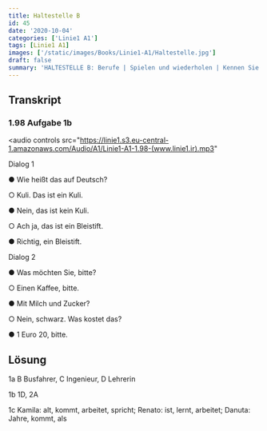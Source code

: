 ```yaml
---
title: Haltestelle B
id: 45
date: '2020-10-04'
categories: ['Linie1 A1']
tags: [Linie1 A1]
images: ['/static/images/Books/Linie1-A1/Haltestelle.jpg']
draft: false
summary: 'HALTESTELLE B: Berufe | Spielen und wiederholen | Kennen Sie D-A-CH?'
---
```


## Transkript

### 1.98 Aufgabe 1b

<audio
  controls
  src="https://linie1.s3.eu-central-1.amazonaws.com/Audio/A1/Linie1-A1-1.98-(www.linie1.ir).mp3"
></audio>

Dialog 1

● Wie heißt das auf Deutsch?

○ Kuli. Das ist ein Kuli.

● Nein, das ist kein Kuli.

○ Ach ja, das ist ein Bleistift.

● Richtig, ein Bleistift.

Dialog 2

● Was möchten Sie, bitte?

○ Einen Kaffee, bitte.

● Mit Milch und Zucker?

○ Nein, schwarz. Was kostet das?

● 1 Euro 20, bitte.

## Lösung

1a B Busfahrer, C Ingenieur, D Lehrerin

1b 1D, 2A

1c Kamila: alt, kommt, arbeitet, spricht; Renato: ist, lernt, arbeitet; Danuta: Jahre, kommt, als
